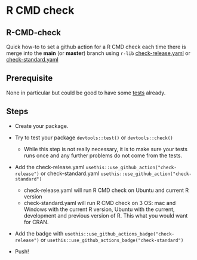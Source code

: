 # R CMD check

## R-CMD-check

Quick how-to to set a github action for a R CMD check each time there is merge into the **main** (or **master**) branch using `r-lib` [check-release.yaml](https://github.com/r-lib/actions/blob/v2-branch/examples/check-release.yaml) or [check-standard.yaml](https://github.com/r-lib/actions/blob/v2-branch/examples/check-standard.yaml)

## Prerequisite

None in particular but could be good to have some [tests](https://r-pkgs.org/testing-basics.html) already.

## Steps

-   Create your package.

-   Try to test your package `devtools::test()` or `devtools::check()`

    -   While this step is not really necessary, it is to make sure your tests runs once and any further problems do not come from the tests.

-   Add the check-release.yaml `usethis::use_github_action("check-release")` or check-standard.yaml `usethis::use_github_action("check-standard")`

    -   check-release.yaml will run R CMD check on Ubuntu and current R version
    -   check-standard.yaml will run R CMD check on 3 OS: mac and Windows with the current R version, Ubuntu with the current, development and previous version of R. This what you would want for CRAN.

-   Add the badge with `usethis::use_github_actions_badge("check-release")` or `usethis::use_github_actions_badge("check-standard")`

-   Push!
